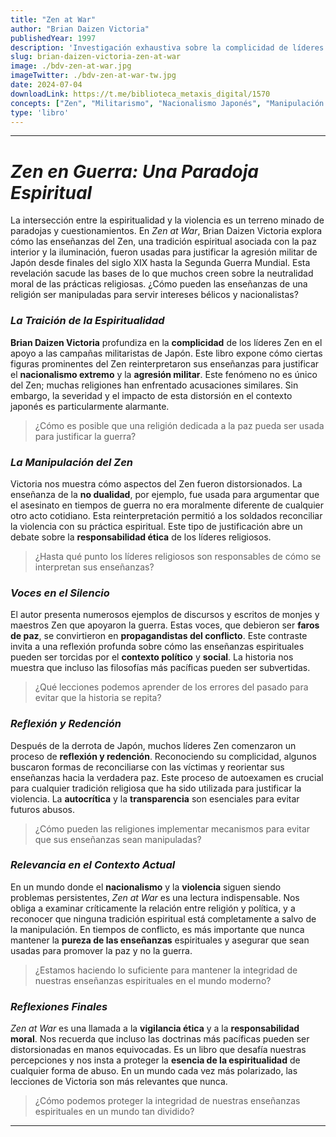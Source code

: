 ```yaml
---
title: "Zen at War"
author: "Brian Daizen Victoria"
publishedYear: 1997
description: 'Investigación exhaustiva sobre la complicidad de líderes Zen en el militarismo japonés. Explora cómo las enseñanzas Zen fueron manipuladas para justificar la agresión militar y el nacionalismo extremo, cuestionando la ética y la responsabilidad de los líderes religiosos.'
slug: brian-daizen-victoria-zen-at-war
image: ./bdv-zen-at-war.jpg
imageTwitter: ./bdv-zen-at-war-tw.jpg
date: 2024-07-04
downloadLink: https://t.me/biblioteca_metaxis_digital/1570
concepts: ["Zen", "Militarismo", "Nacionalismo Japonés", "Manipulación Religiosa", "Ética Espiritual", "Brian Daizen Victoria"]
type: 'libro'
---
```


---

# _Zen en Guerra: Una Paradoja Espiritual_

La intersección entre la espiritualidad y la violencia es un terreno minado de paradojas y cuestionamientos. En *Zen at War*, Brian Daizen Victoria explora cómo las enseñanzas del Zen, una tradición espiritual asociada con la paz interior y la iluminación, fueron usadas para justificar la agresión militar de Japón desde finales del siglo XIX hasta la Segunda Guerra Mundial. Esta revelación sacude las bases de lo que muchos creen sobre la neutralidad moral de las prácticas religiosas. ¿Cómo pueden las enseñanzas de una religión ser manipuladas para servir intereses bélicos y nacionalistas?

### _La Traición de la Espiritualidad_

**Brian Daizen Victoria** profundiza en la **complicidad** de los líderes Zen en el apoyo a las campañas militaristas de Japón. Este libro expone cómo ciertas figuras prominentes del Zen reinterpretaron sus enseñanzas para justificar el **nacionalismo extremo** y la **agresión militar**. Este fenómeno no es único del Zen; muchas religiones han enfrentado acusaciones similares. Sin embargo, la severidad y el impacto de esta distorsión en el contexto japonés es particularmente alarmante.

> ¿Cómo es posible que una religión dedicada a la paz pueda ser usada para justificar la guerra?

### _La Manipulación del Zen_

Victoria nos muestra cómo aspectos del Zen fueron distorsionados. La enseñanza de la **no dualidad**, por ejemplo, fue usada para argumentar que el asesinato en tiempos de guerra no era moralmente diferente de cualquier otro acto cotidiano. Esta reinterpretación permitió a los soldados reconciliar la violencia con su práctica espiritual. Este tipo de justificación abre un debate sobre la **responsabilidad ética** de los líderes religiosos.

> ¿Hasta qué punto los líderes religiosos son responsables de cómo se interpretan sus enseñanzas?

### _Voces en el Silencio_

El autor presenta numerosos ejemplos de discursos y escritos de monjes y maestros Zen que apoyaron la guerra. Estas voces, que debieron ser **faros de paz**, se convirtieron en **propagandistas del conflicto**. Este contraste invita a una reflexión profunda sobre cómo las enseñanzas espirituales pueden ser torcidas por el **contexto político** y **social**. La historia nos muestra que incluso las filosofías más pacíficas pueden ser subvertidas.

> ¿Qué lecciones podemos aprender de los errores del pasado para evitar que la historia se repita?

### _Reflexión y Redención_

Después de la derrota de Japón, muchos líderes Zen comenzaron un proceso de **reflexión y redención**. Reconociendo su complicidad, algunos buscaron formas de reconciliarse con las víctimas y reorientar sus enseñanzas hacia la verdadera paz. Este proceso de autoexamen es crucial para cualquier tradición religiosa que ha sido utilizada para justificar la violencia. La **autocrítica** y la **transparencia** son esenciales para evitar futuros abusos.

> ¿Cómo pueden las religiones implementar mecanismos para evitar que sus enseñanzas sean manipuladas?

### _Relevancia en el Contexto Actual_

En un mundo donde el **nacionalismo** y la **violencia** siguen siendo problemas persistentes, *Zen at War* es una lectura indispensable. Nos obliga a examinar críticamente la relación entre religión y política, y a reconocer que ninguna tradición espiritual está completamente a salvo de la manipulación. En tiempos de conflicto, es más importante que nunca mantener la **pureza de las enseñanzas** espirituales y asegurar que sean usadas para promover la paz y no la guerra.

> ¿Estamos haciendo lo suficiente para mantener la integridad de nuestras enseñanzas espirituales en el mundo moderno?

### _Reflexiones Finales_

*Zen at War* es una llamada a la **vigilancia ética** y a la **responsabilidad moral**. Nos recuerda que incluso las doctrinas más pacíficas pueden ser distorsionadas en manos equivocadas. Es un libro que desafía nuestras percepciones y nos insta a proteger la **esencia de la espiritualidad** de cualquier forma de abuso. En un mundo cada vez más polarizado, las lecciones de Victoria son más relevantes que nunca.

> ¿Cómo podemos proteger la integridad de nuestras enseñanzas espirituales en un mundo tan dividido?

---

